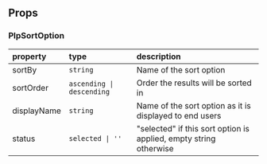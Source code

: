 
<Meta of={SortStories} />

## Props
<ArgTypes />

### PlpSortOption
  | property              | type                   | description       | 
  | :-----------------| :--------------------------| :---------------- |
  | sortBy            | `string`                   | Name of the sort option |
  | sortOrder         | `ascending \| descending`  | Order the results will be sorted in |
  | displayName       | `string`                   | Name of the sort option as it is displayed to end users |
  | status            | `selected \| ''`           | "selected" if this sort option is applied, empty string otherwise |
